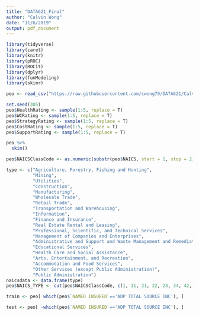 ```yaml
---
title: "DATA621_Final"
author: "Calvin Wong"
date: "11/6/2019"
output: pdf_document
---
```


```r
library(tidyverse)
library(caret)
library(knitr)
library(pROC)
library(ROCit)
library(dplyr)
library(funModeling)
library(skimr)
```


```r
peo <- read_csv("https://raw.githubusercontent.com/cwong79/DATA621/Calvin/Final%20Project/PEO1.csv")
```

```r
set.seed(305)
peo$HealthRating <- sample(1:5, replace = T)
peo$WCRating <- sample(1:5, replace = T)
peo$StrategyRating <- sample(1:5, replace = T)
peo$CostRating <- sample(1:5, replace = T)
peo$SupportRating <- sample(1:5, replace = T)
```

```r
peo %>%
  skim()
```


```r
peo$NAICSClassCode <- as.numeric(substr(peo$NAICS, start = 1, stop = 2))
```
```r
type <- c("Agriculture, Forestry, Fishing and Hunting", 
          "Mining", 
          "Utilities", 
          "Construction", 
          "Manufacturing", 
          "Wholesale Trade", 
          "Retail Trade",
          "Transportation and Warehousing", 
          "Information", 
          "Finance and Insurance", 
          "Real Estate Rental and Leasing", 
          "Professional, Scientific, and Technical Services", 
          "Management of Companies and Enterprises", 
          "Administrative and Support and Waste Management and Remediation Services", 
          "Educational Services", 
          "Health Care and Social Assistance", 
          "Arts, Entertainment, and Recreation", 
          "Accommodation and Food Services", 
          "Other Services (except Public Administration)", 
          "Public Administration")
naicsdata <- data.frame(type)
peo$NAICS_TYPE <- cut(peo$NAICSClassCode, c(1, 11, 21, 22, 23, 34, 42, 46, 50, 51, 52, 53, 54, 55, 57, 61, 63, 71, 73, 82, Inf), type)
```

```r
train <- peo[ which(peo$`NAMED INSURED`=='ADP TOTAL SOURCE INC'), ]
```

```r
test <- peo[ -which(peo$`NAMED INSURED`=='ADP TOTAL SOURCE INC'), ]
```

```r

```

